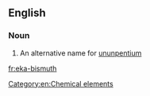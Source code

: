 ==English==

===Noun===
{{en-noun|head=[[eka-]][[bismuth]]|-}}

# An alternative name for [[ununpentium]]

[[Category:en:Chemical elements]]

[[fr:eka-bismuth]]